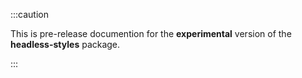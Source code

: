 :::caution

This is pre-release documention for the **experimental** version of the **headless-styles** package.

:::
